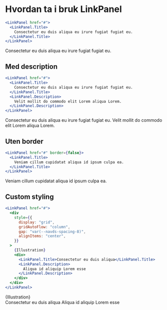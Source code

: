 
<Meta title="ds-react/linkPanel/intro" />

# Hvordan ta i bruk LinkPanel

```jsx
<LinkPanel href="#">
  <LinkPanel.Title>
    Consectetur eu duis aliqua eu irure fugiat fugiat eu.
  </LinkPanel.Title>
</LinkPanel>
```

<Canvas>
  <LinkPanel href="#">
    <LinkPanel.Title>
      Consectetur eu duis aliqua eu irure fugiat fugiat eu.
    </LinkPanel.Title>
  </LinkPanel>
</Canvas>

## Med description

```jsx
<LinkPanel href="#">
  <LinkPanel.Title>
    Consectetur eu duis aliqua eu irure fugiat fugiat eu.
  </LinkPanel.Title>
  <LinkPanel.Description>
    Velit mollit do commodo elit Lorem aliqua Lorem.
  </LinkPanel.Description>
</LinkPanel>
```

<Canvas>
  <LinkPanel href="#">
    <LinkPanel.Title>
      Consectetur eu duis aliqua eu irure fugiat fugiat eu.
    </LinkPanel.Title>
    <LinkPanel.Description>
      Velit mollit do commodo elit Lorem aliqua Lorem.
    </LinkPanel.Description>
  </LinkPanel>
</Canvas>

## Uten border

```jsx
<LinkPanel href="#" border={false}>
  <LinkPanel.Title>
    Veniam cillum cupidatat aliqua id ipsum culpa ea.
  </LinkPanel.Title>
</LinkPanel>
```

<Canvas>
  <LinkPanel href="#" border={false}>
    <LinkPanel.Title>
      Veniam cillum cupidatat aliqua id ipsum culpa ea.
    </LinkPanel.Title>
  </LinkPanel>
</Canvas>

## Custom styling

```jsx
<LinkPanel href="#">
  <div
    style={{
      display: "grid",
      gridAutoFlow: "column",
      gap: "var(--navds-spacing-8)",
      alignItems: "center",
    }}
  >
    {Illustration}
    <div>
      <LinkPanel.Title>Consectetur eu duis aliqua</LinkPanel.Title>
      <LinkPanel.Description>
        Aliqua id aliquip Lorem esse
      </LinkPanel.Description>
    </div>
  </div>
</LinkPanel>
```

<Canvas>
  <LinkPanel href="#">
    <div
      style={{
        display: "grid",
        gridAutoFlow: "column",
        gap: "var(--navds-spacing-8)",
        alignItems: "center",
      }}
    >
      {Illustration}
      <div>
        <LinkPanel.Title>Consectetur eu duis aliqua</LinkPanel.Title>
        <LinkPanel.Description>
          Aliqua id aliquip Lorem esse
        </LinkPanel.Description>
      </div>
    </div>
  </LinkPanel>
</Canvas>
